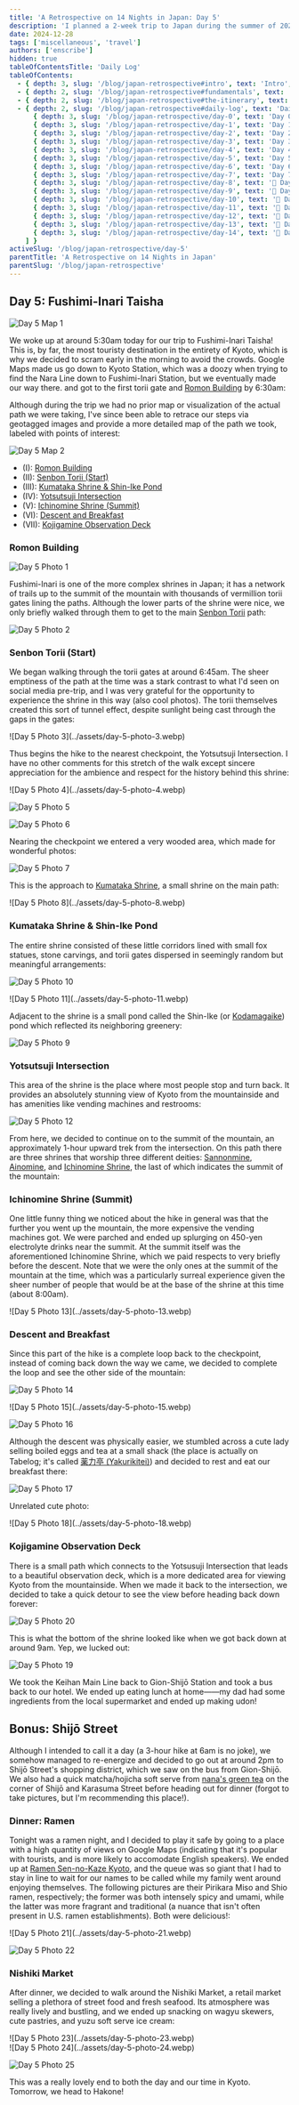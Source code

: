 ```yaml
---
title: 'A Retrospective on 14 Nights in Japan: Day 5'
description: 'I planned a 2-week trip to Japan during the summer of 2023 for my family. Here are some of the highlights, blunders, experiences gathered throughout the process.'
date: 2024-12-28
tags: ['miscellaneous', 'travel']
authors: ['enscribe']
hidden: true
tableOfContentsTitle: 'Daily Log'
tableOfContents:
  - { depth: 3, slug: '/blog/japan-retrospective#intro', text: 'Intro', subheadings: [] }
  - { depth: 2, slug: '/blog/japan-retrospective#fundamentals', text: 'Fundamentals', subheadings: [] }
  - { depth: 2, slug: '/blog/japan-retrospective#the-itinerary', text: 'The Itinerary', subheadings: [] }
  - { depth: 2, slug: '/blog/japan-retrospective#daily-log', text: 'Daily Log', subheadings: [
      { depth: 3, slug: '/blog/japan-retrospective/day-0', text: 'Day 0: Kansai Airport', subheadings: [] },
      { depth: 3, slug: '/blog/japan-retrospective/day-1', text: 'Day 1: Osaka Day Trip', subheadings: [] },
      { depth: 3, slug: '/blog/japan-retrospective/day-2', text: 'Day 2: Nara Day Trip', subheadings: [] },
      { depth: 3, slug: '/blog/japan-retrospective/day-3', text: 'Day 3: East Kyoto', subheadings: [] },
      { depth: 3, slug: '/blog/japan-retrospective/day-4', text: 'Day 4: West/Central Kyoto', subheadings: [] },
      { depth: 3, slug: '/blog/japan-retrospective/day-5', text: 'Day 5: Fushimi-Inari Taisha', subheadings: [] },
      { depth: 3, slug: '/blog/japan-retrospective/day-6', text: 'Day 6: Hakone', subheadings: [] },
      { depth: 3, slug: '/blog/japan-retrospective/day-7', text: 'Day 7: Hakone Round Course', subheadings: [] },
      { depth: 3, slug: '/blog/japan-retrospective/day-8', text: '🚧 Day 8: Shinjuku', subheadings: [] },
      { depth: 3, slug: '/blog/japan-retrospective/day-9', text: '🚧 Day 9: Yokohama, Shibuya', subheadings: [] },
      { depth: 3, slug: '/blog/japan-retrospective/day-10', text: '🚧 Day 10: Rest Day', subheadings: [] },
      { depth: 3, slug: '/blog/japan-retrospective/day-11', text: '🚧 Day 11: Akihabara', subheadings: [] },
      { depth: 3, slug: '/blog/japan-retrospective/day-12', text: '🚧 Day 12: Asakusa, Odaiba', subheadings: [] },
      { depth: 3, slug: '/blog/japan-retrospective/day-13', text: '🚧 Day 13: Kamakura Day Trip', subheadings: [] },
      { depth: 3, slug: '/blog/japan-retrospective/day-14', text: '🚧 Day 14: Haneda Airport', subheadings: [] },
    ] }
activeSlug: '/blog/japan-retrospective/day-5'
parentTitle: 'A Retrospective on 14 Nights in Japan'
parentSlug: '/blog/japan-retrospective'
---
```


## Day 5: Fushimi-Inari Taisha

![Day 5 Map 1](../assets/day-5-map-1.webp)

We woke up at around 5:30am today for our trip to Fushimi-Inari Taisha! This is, by far, the most touristy destination in the entirety of Kyoto, which is why we decided to scram early in the morning to avoid the crowds. Google Maps made us go down to Kyoto Station, which was a doozy when trying to find the Nara Line down to Fushimi-Inari Station, but we eventually made our way there. and got to the first torii gate and [Romon Building](https://inari.jp/en/map/spot_02/) by 6:30am:

Although during the trip we had no prior map or visualization of the actual path we were taking, I've since been able to retrace our steps via geotagged images and provide a more detailed map of the path we took, labeled with points of interest:

![Day 5 Map 2](../assets/day-5-map-2.webp)

- (I): [Romon Building](#romon-building)
- (II): [Senbon Torii (Start)](#senbon-torii-start)
- (III): [Kumataka Shrine & Shin-Ike Pond](#kumataka-shrine--shin-ike-pond)
- (IV): [Yotsutsuji Intersection](#yotsutsuji-intersection)
- (V): [Ichinomine Shrine (Summit)](#ichinomine-shrine-summit)
- (VI): [Descent and Breakfast](#descent-and-breakfast)
- (VII): [Kojigamine Observation Deck](#kojigamine-observation-deck)

### Romon Building

![Day 5 Photo 1](../assets/day-5-photo-1.webp)

Fushimi-Inari is one of the more complex shrines in Japan; it has a network of trails up to the summit of the mountain with thousands of vermillion torii gates lining the paths. Although the lower parts of the shrine were nice, we only briefly walked through them to get to the main [Senbon Torii](https://inari.jp/en/map/spot_07/) path:

![Day 5 Photo 2](../assets/day-5-photo-2.webp)

### Senbon Torii (Start)

We began walking through the torii gates at around 6:45am. The sheer emptiness of the path at the time was a stark contrast to what I'd seen on social media pre-trip, and I was very grateful for the opportunity to experience the shrine in this way (also cool photos). The torii themselves created this sort of tunnel effect, despite sunlight being cast through the gaps in the gates:

<div class="mx-auto w-1/2">
![Day 5 Photo 3](../assets/day-5-photo-3.webp)
</div>

Thus begins the hike to the nearest checkpoint, the Yotsutsuji Intersection. I have no other comments for this stretch of the walk except sincere appreciation for the ambience and respect for the history behind this shrine: 

<div class="flex gap-2 [&>*>*]:my-0">
![Day 5 Photo 4](../assets/day-5-photo-4.webp)

![Day 5 Photo 5](../assets/day-5-photo-5.webp)
</div>

![Day 5 Photo 6](../assets/day-5-photo-6.webp)

Nearing the checkpoint we entered a very wooded area, which made for wonderful photos:

![Day 5 Photo 7](../assets/day-5-photo-7.webp)

This is the approach to [Kumataka Shrine](https://inari.jp/en/map/spot_09/), a small shrine on the main path:

<div class="mx-auto w-1/2">
![Day 5 Photo 8](../assets/day-5-photo-8.webp)
</div>

### Kumataka Shrine & Shin-Ike Pond

The entire shrine consisted of these little corridors lined with small fox statues, stone carvings, and torii gates dispersed in seemingly random but meaningful arrangements:

![Day 5 Photo 10](../assets/day-5-photo-10.webp)

<div class="mx-auto w-1/2">
![Day 5 Photo 11](../assets/day-5-photo-11.webp)
</div>

Adjacent to the shrine is a small pond called the Shin-Ike (or [Kodamagaike](https://inari.jp/en/map/spot_09/)) pond which reflected its neighboring greenery:

![Day 5 Photo 9](../assets/day-5-photo-9.webp)

### Yotsutsuji Intersection

This area of the shrine is the place where most people stop and turn back. It provides an absolutely stunning view of Kyoto from the mountainside and has amenities like vending machines and restrooms:

![Day 5 Photo 12](../assets/day-5-photo-12.webp)

From here, we decided to continue on to the summit of the mountain, an approximately 1-hour upward trek from the intersection. On this path there are three shrines that worship three different deities: [Sannonmine](https://inari.jp/en/map/spot_13/), [Ainomine](https://inari.jp/en/map/spot_12/), and [Ichinomine Shrine](https://inari.jp/en/map/spot_10/), the last of which indicates the summit of the mountain:

### Ichinomine Shrine (Summit)

One little funny thing we noticed about the hike in general was that the further you went up the mountain, the more expensive the vending machines got. We were parched and ended up splurging on 450-yen electrolyte drinks near the summit. At the summit itself was the aforementioned Ichinomine Shrine, which we paid respects to very briefly before the descent. Note that we were the only ones at the summit of the mountain at the time, which was a particularly surreal experience given the sheer number of people that would be at the base of the shrine at this time (about 8:00am).

<div class="mx-auto w-1/2">
![Day 5 Photo 13](../assets/day-5-photo-13.webp)
</div>

### Descent and Breakfast

Since this part of the hike is a complete loop back to the checkpoint, instead of coming back down the way we came, we decided to complete the loop and see the other side of the mountain:

![Day 5 Photo 14](../assets/day-5-photo-14.webp)

<div class="flex gap-2 [&>*>*]:my-0">
![Day 5 Photo 15](../assets/day-5-photo-15.webp)

![Day 5 Photo 16](../assets/day-5-photo-16.webp)
</div>

Although the descent was physically easier, we stumbled across a cute lady selling boiled eggs and tea at a small shack (the place is actually on Tabelog; it's called [薬力亭 (Yakurikitei)](https://tabelog.com/en/kyoto/A2601/A260601/26024780/)) and decided to rest and eat our breakfast there:

![Day 5 Photo 17](../assets/day-5-photo-17.webp)

Unrelated cute photo:

<div class="mx-auto w-1/2">
![Day 5 Photo 18](../assets/day-5-photo-18.webp)
</div>

### Kojigamine Observation Deck

There is a small path which connects to the Yotsusuji Intersection that leads to a beautiful observation deck, which is a more dedicated area for viewing Kyoto from the mountainside. When we made it back to the intersection, we decided to take a quick detour to see the view before heading back down forever:

![Day 5 Photo 20](../assets/day-5-photo-20.webp)

This is what the bottom of the shrine looked like when we got back down at around 9am. Yep, we lucked out:

![Day 5 Photo 19](../assets/day-5-photo-19.webp)

We took the Keihan Main Line back to Gion-Shijō Station and took a bus back to our hotel. We ended up eating lunch at home——my dad had some ingredients from the local supermarket and ended up making udon!

## Bonus: Shijō Street

Although I intended to call it a day (a 3-hour hike at 6am is no joke), we somehow managed to re-energize and decided to go out at around 2pm to Shijō Street's shopping district, which we saw on the bus from Gion-Shijō. We also had a quick matcha/hojicha soft serve from [nana's green tea](https://tabelog.com/en/kyoto/A2601/A260201/26032210/) on the corner of Shijō and Karasuma Street before heading out for dinner (forgot to take pictures, but I'm recommending this place!).

### Dinner: Ramen

Tonight was a ramen night, and I decided to play it safe by going to a place with a high quantity of views on Google Maps (indicating that it's popular with tourists, and is more likely to accomodate English speakers). We ended up at [Ramen Sen-no-Kaze Kyoto](https://tabelog.com/en/kyoto/A2601/A260202/26016307/), and the queue was so giant that I had to stay in line to wait for our names to be called while my family went around enjoying themselves. The following pictures are their Pirikara Miso and Shio ramen, respectively; the former was both intensely spicy and umami, while the latter was more fragrant and traditional (a nuance that isn't often present in U.S. ramen establishments). Both were delicious!:

<div class="flex gap-2 [&>*>*]:my-0">
![Day 5 Photo 21](../assets/day-5-photo-21.webp)

![Day 5 Photo 22](../assets/day-5-photo-22.webp)
</div>

### Nishiki Market

After dinner, we decided to walk around the Nishiki Market, a retail market selling a plethora of street food and fresh seafood. Its atmosphere was really lively and bustling, and we ended up snacking on wagyu skewers, cute pastries, and yuzu soft serve ice cream:

<div class="mx-auto w-1/2">
![Day 5 Photo 23](../assets/day-5-photo-23.webp)
</div>

<div class="flex gap-2 [&>*>*]:my-0">
![Day 5 Photo 24](../assets/day-5-photo-24.webp)

![Day 5 Photo 25](../assets/day-5-photo-25.webp)
</div>

This was a really lovely end to both the day and our time in Kyoto. Tomorrow, we head to Hakone!
